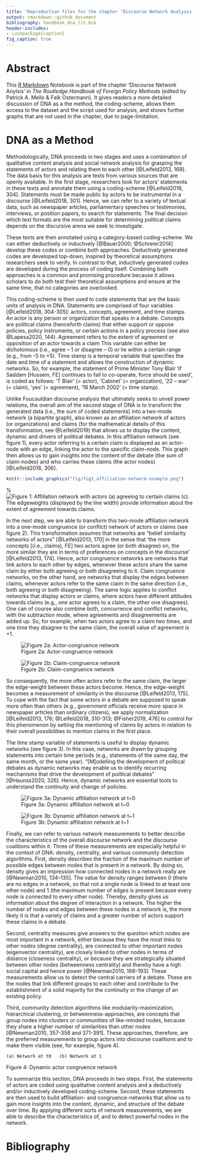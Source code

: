 ```yaml
---
title: "Reproduction files for the chapter 'Discourse Network Analysis'"
output: rmarkdown::github_document
bibliography: handbook_dna_lit.bib
header-includes:
- \usepackage{caption}
fig_caption: true
---
```


# Abstract

This [R Markdown](http://rmarkdown.rstudio.com) Notebook is part of the chapter 'Discourse Network Anylsis' in *The Routledge Handbook of Foreign Policy Methods* (edited by Patrick A. Mello & Falk Ostermann). It gives readers a more detailed discussion of DNA as a the method, the coding-scheme, allows them access to the dataset and the script used for analysis, and shows further graphs that are not used in the chapter, due to page-limitation.

# DNA as a Method

Methodologically, DNA proceeds in two stages and uses a combination of qualitative content analysis and social network analysis for grasping the statements of actors and relating them to each other [@Leifeld2013, 169]. The data basis for this analysis are texts from various sources that are openly available. In the first stage, researchers look for actors' statements in these texts and annotate them using a coding-scheme [@Leifeld2018, 304]. Statements must be made public by actors to be instrumental in a discourse [@Leifeld2018, 301]. Hence, we can refer to a variety of textual data, such as newspaper articles, parliamentary speeches or testimonies, interviews, or position papers, to search for statements. The final decision which text formats are the most suitable for determining political claims depends on the discursive arena we seek to investigate.

These texts are then annotated using a category-based coding-scheme. We can either deductively or inductively [@Bauer2000; @Schreier2014] develop these codes or combine both approaches. Deductively generated codes are developed top-down, inspired by theoretical assumptions researchers seek to verify. In contrast to that, inductively generated codes are developed during the process of coding itself. Combining both approaches is a common and promising procedure because it allows scholars to do both test their theoretical assumptions and ensure at the same time, that no categories are overlooked.

This coding-scheme is then used to code statements that are the basic units of analysis in DNA. Statements are comprised of four variables [@Leifeld2018, 304-305]: actors, concepts, agreement, and time stamps. An actor is any person or organization that speaks in a debate. Concepts are political claims (henceforth claims) that either support or oppose policies, policy instruments, or certain actions in a policy process (see also @Lapesa2020, 144). Agreement refers to the extent of agreement or opposition of an actor towards a claim This variable can either be dichotomous (i.e., agree – 1 or disagree – 0) or lie within a certain range (e.g., from -5 to +5). Time stamp is a temporal variable that specifies the date and time of a statement and allows the construction of dynamic networks. So, for example, the statement of Prime Minister Tony Blair 'if Saddam [Hussein, FE] continues to fail to co-operate, force should be used', is coded as follows: 'T Blair' (= actor), 'Cabinet' (= organization), '22 – war' (= claim), 'yes' (= agreement), '18 March 2002' (= time stamp).

Unlike Foucauldian discourse analysis that ultimately seeks to unveil power relations, the overall aim of the second stage of DNA is to transform the generated data (i.e., the sum of coded statements) into a two-mode network (a bipartite graph), also known as an affiliation network of actors (or organizations) and claims (for the mathematical details of this transformation, see @Leifeld2019) that allows us to display the content, dynamic and drivers of political debates. In this affiliation network (see figure 1), every actor referring to a certain claim is displayed as an actor-node with an edge, linking the actor to the specific claim-node. This graph then allows us to gain insights into the content of the debate (the sum of claim-nodes) and who carries these claims (the actor nodes) [@Leifeld2018, 306].

```r
knitr::include_graphics("fig/fig1_affiliation-network-example.png")
```

%![Figure 1: Affiliation network with actors (a) agreeing to certain claims (c). The edgeweights (displayed by the line width) provide information about the extent of agreement towards claims.](fig/fig1_affiliation-network-example.png)

In the next step, we are able to transform this two-mode affiliation network into a one-mode congruence (or conflict) network of actors or claims (see figure 2). This transformation assumes that networks are "belief similarity networks of actors" [@Leifeld2013, 170] in the sense that 'the more concepts [(i.e., claims), FE] two actors agree (or both disagree) on, the more similar they are in terms of preferences on concepts in the discourse' [@Leifeld2013, 174]. Hence, actor congruence networks are networks that link actors to each other by edges, whenever these actors share the same claim by either both agreeing or both disagreeing to it. Claim congruence networks, on the other hand, are networks that display the edges between claims, whenever actors refer to the same claim in the same direction (i.e., both agreeing or both disagreeing). The same logic applies to conflict networks that display actors or claims, where actors have different attitudes towards claims (e.g., one actor agrees to a claim, the other one disagrees). One can of course also combine both, concurrence and conflict networks, with the subtraction mode, where agreements and disagreements are added up. So, for example, when two actors agree to a claim two times, and one time they disagree to the same claim, the overall value of agreement is +1.

![Figure 2a: Actor-congruence network](fig/fig2a_congruence-network-example-a.png)

![Figure 2b: Claim-congruence network](fig/fig2b_congruence-network-example-b.png)

So consequently, the more often actors refer to the same claim, the larger the edge-weight between these actors become. Hence, the edge-weight becomes a measurement of similarity in the discourse [@Leifeld2013, 175]. To cope with the fact that some actors in a debate are supposed to speak more often than others (e.g., government officials receive more space in newspaper articles than ordinary citizens), we apply normalization [@Leifeld2013, 176; @Leifeld2018, 310-313; @Fisher2019, 476] to control for this phenomenon by setting the mentioning of claims by actors in relation to their overall possibilities to mention claims in the first place.

The time stamp variable of statements is useful to display dynamic networks (see figure 3). In this case, networks are drawn by grouping statements into certain time periods (e.g., statements of the same day, the same month, or the same year). "[M]odelling the development of political debates as dynamic networks may enable us to identify recurring mechanisms that drive the development of political debates" [@Haunss2020, 326]. Hence, dynamic networks are essential tools to understand the continuity and change of policies.

![Figure 3a: Dynamic affiliation network at t~0](fig/fig3a_dynamic-network-example-a.png)

![Figure 3b: Dynamic affiliation network at t~1](fig/fig3a_dynamic-network-example-a.png)
			
Finally, we can refer to various network measurements to better describe the characteristics of the overall discourse network and the discourse coalitions within it. Three of these measurements are especially helpful in the context of DNA: density, centrality, and various community detection algorithms. First, density describes the fraction of the maximum number of possible edges between nodes that is present in a network. By doing so, density gives an impression how connected nodes in a network really are [@Newman2010, 134–135]. The value for density ranges between 0 (there are no edges in a network, so that not a single node is linked to at least one other node) and 1 (the maximum number of edges is present because every node is connected to every other node). Thereby, density gives us information about the degree of interaction in a network. The higher the number of nodes and edges between these nodes in a network is, the more likely it is that a variety of claims and a greater number of actors support these claims in a debate.

Second, centrality measures give answers to the question which nodes are most important in a network, either because they have the most links to other nodes (degree centrality), are connected to other important nodes (eigenvector centrality), are closely linked to other nodes in terms of distance (closeness centrality), or because they are strategically situated between other nodes (betweenness centrality) and thereby have a high social capital and hence power [@Newman2010, 168–193]. These measurements allow us to detect the central carriers of a debate. These are the nodes that link different groups to each other and contribute to the establishment of a solid majority for the continuity or the change of an existing policy.

Third, community detection algorithms like modularity-maximization, hierarchical clustering, or betweenness-approaches, are concepts that group nodes into clusters or communities of like-minded nodes, because they share a higher number of similarities than other nodes [@Newman2010, 357-358 and 371-391]. These approaches, therefore, are the preferred measurements to group actors into discourse coalitions and to make them visible (see, for example, figure 4).

			
	(a) Network at t0	(b) Network at 1

Figure 4: Dynamic actor congruence network

To summarize this section, DNA proceeds in two steps. First, the statements of actors are coded using qualitative content analysis and a deductively and/or inductively developed coding-scheme. Second, these statements are then used to build affiliation- and congruence-networks that allow us to gain more insights into the content, dynamic, and structure of the debate over time. By applying different sorts of network measurements, we are able to describe the characteristics of, and to detect powerful nodes in the network.

# Bibliography


